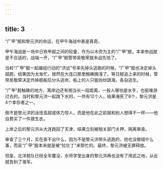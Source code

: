 ```yaml
---
---
---
```

title: 3
---



“广甲”舰和黎元洪的命运，在甲午海战中甚是离奇。

甲午海战是一场中日铁甲舰之间的较量，作为以木壳为主的“广甲”舰，本来参战就是不合适的，战端一开，“广甲”舰管带吴敬荣就未战先怯了。

当和“广甲”舰一起编组行动的“济远”号率先掉头逃跑的时候，“广甲”舰也决定掉头就跑，结果因为太匆忙，居然在大连口那里触礁搁浅了。等日舰追上来的时候，管带吴敬荣决定炸掉舰船后分头逃命，船上的人只能纷纷跳海，各自逃生。

“广甲”舰触礁的地方，离岸边还有相当长一段距离，一般人哪怕是水手，也挺难游过去的。当时和黎元洪一起跳下水的，一共有12个人，结果淹死了8个，黎元洪是4个幸存者之一。

倒不是黎元洪的泳技高超或体力惊人，而是他在此之前就和别人想得不一样——他自费买了一件救生衣。

上岸之后的黎元洪从大连跑回了天津，结果立刻被相关部门关押，隔离审查。

审查了三个月，实在查不出什么，因为不是黎元洪带头逃跑的，他也没做错什么事，而且“广甲”舰本来就是被“拉壮丁”来帮忙的。最终，黎元洪被无罪释放。

但是，北洋舰队已经全军覆没，水师学堂出身的黎元洪再也没有了用武之地，从此就告别了海军。